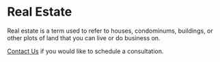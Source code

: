 <Seo title="Real Estate" />

# Real Estate

Real estate is a term used to refer to houses, condominums, buildings, or
other plots of land that you can live or do business on.

[Contact Us](/contact) if you would like to schedule a consultation.
